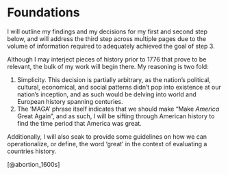 # Foundations {-}

I will outline my findings and my decisions for my first and second step below, and will address the third step across multiple pages due to the volume of information required to adequately achieved the goal of step 3.







Although I may interject pieces of history prior to 1776 that prove to be relevant, the bulk of my work will begin there. My reasoning is two fold:

  1. Simplicity. This decision is partially arbitrary, as the nation's political, cultural, economical, and social patterns didn't pop into existence at our nation's inception, and as such would be delving into world and European history spanning centuries.
  2. The 'MAGA' phrase itself indicates that we should make "Make *America* Great Again", and as such, I will be sifting through American history to find the time period that America was great. 
  
Additionally, I will also seak to provide some guidelines on how we can operationalize, or define, the word 'great' in the context of evaluating a countries history. 
  
[@abortion_1600s]